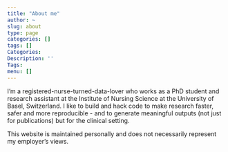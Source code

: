 ```yaml
---
title: "About me"
author: ~
slug: about
type: page
categories: []
tags: []
Categories:
Description: ''
Tags:
menu: []
---
```


I'm a registered-nurse-turned-data-lover who works as a PhD student and 
research assistant at the Institute of Nursing Science
at the University of Basel, Switzerland. I like to build and hack code 
to make research faster, safer and more reproducible - and to generate meaningful 
outputs (not just for publications) but for the clinical setting.  

This website is maintained personally and does not necessarily represent my employer's views. 



 
 


